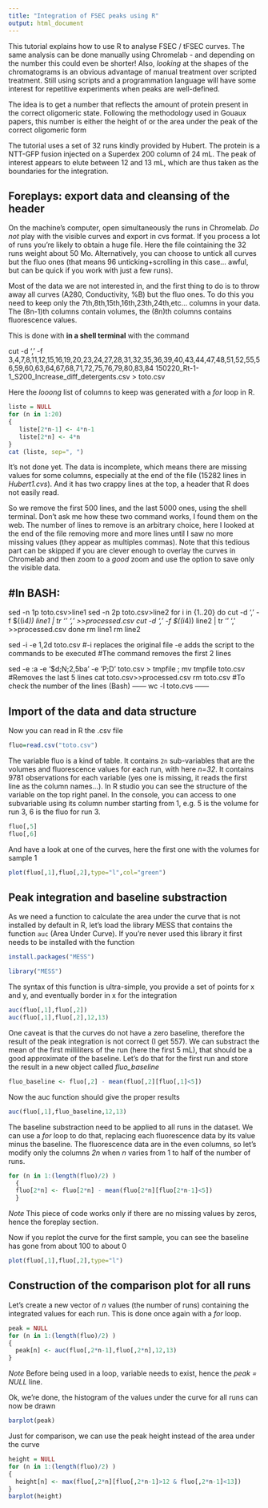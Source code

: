 ```yaml
---
title: "Integration of FSEC peaks using R"
output: html_document
---
```


This tutorial explains how to use R to analyse FSEC / tFSEC curves. The same analysis can be done manually using Chromelab - and depending on the number this could even be shorter! Also, *looking* at the shapes of the chromatograms is an obvious advantage of manual treatment over scripted treatment. Still using scripts and a programmation language will have some interest for repetitive experiments when peaks are well-defined.

The idea is to get a number that reflects the amount of protein present in the correct oligomeric state. Following the methodology used in Gouaux papers, this number is either the height of or the area under the peak of the correct oligomeric form

The tutorial uses a set of 32 runs kindly provided by Hubert. The protein is a NTT-GFP fusion injected on a Superdex 200 column of 24 mL. The peak of interest appears to elute between 12 and 13 mL, which are thus taken as the boundaries for the integration.

## Foreplays: export data and cleansing of the header

On the machine’s computer, open simultaneously the runs in Chromelab. *Do not* play with the visible curves and export in cvs format. If you process a lot of runs you're likely to obtain a huge file. Here the file cointaining the 32 runs weight about 50 Mo. Alternatively, you can choose to untick all curves but the fluo ones (that means 96 unticking+scrolling in this case... awful, but can be quick if you work with just a few runs).

Most of the data we are not interested in, and the first thing to do is to throw away all curves (A280, Conductivity, %B) but the fluo ones. To do this you need to keep only the 7th,8th,15th,16th,23th,24th,etc... columns in your data. The (8n-1)th columns contain volumes, the (8n)th columns contains fluorescence values.

This is done with **in a shell terminal** with the command

cut -d ',' -f 3,4,7,8,11,12,15,16,19,20,23,24,27,28,31,32,35,36,39,40,43,44,47,48,51,52,55,56,59,60,63,64,67,68,71,72,75,76,79,80,83,84 150220_Rt-1-1_S200_Increase_diff_detergents.csv > toto.csv


Here the *looong* list of columns to keep was generated with a *for* loop in R.

```r
liste = NULL
for (n in 1:20)
{
   liste[2*n-1] <- 4*n-1
   liste[2*n] <- 4*n
}
cat (liste, sep=", ")
```

It's not done yet. The data is incomplete, which means there are missing values for some columns, especially at the end of the file (15282 lines in *Hubert1.cvs*). And it has two crappy lines at the top, a header that R does not easily read.

So we remove the first 500 lines, and the last 5000 ones, using the shell terminal. Don't ask me how these two command works, I found them on the web. The number of lines to remove is an arbitrary choice, here I looked at the end of the file removing more and more lines until I saw no more missing values (they appear as multiples commas). Note that this tedious part can be skipped if you are clever enough to overlay the curves in Chromelab and then zoom to a *good* zoom and use the option to save only the visible data.

#In BASH:
------
sed -n 1p toto.csv>line1
sed -n 2p toto.csv>line2
for i in {1..20}
do
cut -d ',' -f $((i*4)) line1 | tr '\n' ',' >>processed.csv
cut -d ',' -f $((i*4)) line2 | tr '\n' ',' >>processed.csv
done
rm line1
rm line2

sed -i -e 1,2d toto.csv
#-i replaces the original file -e adds the script to the commands to be executed
#The command removes the first 2 lines

sed -e :a -e '$d;N;2,5ba' -e 'P;D' toto.csv > tmpfile ; mv tmpfile toto.csv
#Removes the last 5 lines
cat toto.csv>>processed.csv
rm toto.csv
#To check the number of the lines (Bash)
------
wc -l toto.cvs 
------

## Import of the data and data structure

Now you can read in R the .csv file

```r
fluo=read.csv("toto.csv")
```

The variable fluo is a kind of table. It contains `2n` sub-variables that are the volumes and fluorescence values for each run, with here *n=32*. It contains 9781 observations for each variable (yes one is missing, it reads the first line as the column names...). In R studio you can see the structure of the variable on the top right panel. In the console, you can access to one subvariable using its column number starting from 1, e.g. 5 is the volume for run 3, 6 is the fluo for run 3.

```r
fluo[,5]
fluo[,6]
```

And have a look at one of the curves, here the first one with the volumes for sample 1

```r
plot(fluo[,1],fluo[,2],type="l",col="green")
```

## Peak integration and baseline substraction

As we need a function to calculate the area under the curve that is not installed by default in R, let's load the library MESS that contains the function `auc` (Area Under Curve). If you're never used this library it first needs to be installed with the function

```r
install.packages("MESS")
```

```r
library("MESS")
```

The syntax of this function is ultra-simple, you provide a set of points for x and y, and eventually border in x for the integration

```r
auc(fluo[,1],fluo[,2])
auc(fluo[,1],fluo[,2],12,13)
```

One caveat is that the curves do not have a zero baseline, therefore the result of the peak integration is not correct (I get 557). We can substract the mean of the first milliliters of the run (here the first 5 mL), that should be a good approximate of the baseline. Let's do that for the first run and store the result in a new object called *fluo_baseline*

```r
fluo_baseline <- fluo[,2] - mean(fluo[,2][fluo[,1]<5])
```

Now the auc function should give the proper results

```r
auc(fluo[,1],fluo_baseline,12,13)
```

The baseline substraction need to be applied to all runs in the dataset. We can use a *for* loop to do that, replacing each fluorescence data by its value minus the baseline. The fluorescence data are in the even columns, so let's modify only the columns *2n* when *n* varies from 1 to half of the number of runs.

```r
for (n in 1:(length(fluo)/2) )
  {
  fluo[2*n] <- fluo[2*n] - mean(fluo[2*n][fluo[2*n-1]<5])
  }
```

*Note* This piece of code works only if there are no missing values by zeros, hence the foreplay section.

Now if you replot the curve for the first sample, you can see the baseline has gone from about 100 to about 0

```r
plot(fluo[,1],fluo[,2],type="l")
```

## Construction of the comparison plot for all runs

Let's create a new vector of *n* values (the number of runs) containing the integrated values for each run. This is done once again with a *for* loop.

```r
peak = NULL
for (n in 1:(length(fluo)/2) )
{
  peak[n] <- auc(fluo[,2*n-1],fluo[,2*n],12,13)
}
```

*Note* Before being used in a loop, variable needs to exist, hence the *peak = NULL* line.

Ok, we're done, the histogram of the values under the curve for all runs can now be drawn

```r
barplot(peak)
```

Just for comparison, we can use the peak height instead of the area under the curve

```r
height = NULL
for (n in 1:(length(fluo)/2) )
{
  height[n] <- max(fluo[,2*n][fluo[,2*n-1]>12 & fluo[,2*n-1]<13])
}
barplot(height)
```


